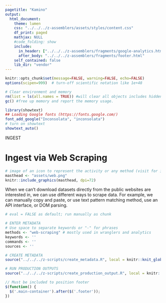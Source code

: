 ```yaml
---
pagetitle: "Kamino"
output: 
  html_document:
    theme: lumen
    css: "../../../z-assemblers/assets/styles/content.css"
    df_print: paged
    mathjax: NULL
    #code_folding: show
    include:
      in_header: ["../../../z-assemblers/fragments/google-analytics.html", "../../../z-assemblers/fragments/header.html"]
      after_body: "../../../z-assemblers/fragments/footer.html"
    self_contained: false
    lib_dir: "vendor"
---
```


```r

knitr::opts_chunk$set(message=FALSE, warning=FALSE, echo=FALSE)
options(scipen=999)  # turn-off scientific notation like 1e+48

# Clear environment and memory
rm(list = ls(all.names = TRUE)) #will clear all objects includes hidden objects.
gc() #free up memory and report the memory usage.

library(showtext)
## Loading Google fonts (https://fonts.google.com/)
font_add_google("Inconsolata", "inconsolata")
# turn on showtext
showtext_auto()

```


<div class="activity">
INGEST  
</div>

# Ingest via Web Scraping

```r
# image of an icon to represent the activity or any method (visit for icon https://thenounproject.com/search/?q=attribute&i=4326168)
masthead <- "assets/web.png"
knitr::include_graphics(masthead, dpi=72)
```

When we can't download datasets directly from the public websites are interested in, we can use different ways to scrape data. For example, we can manually copy and paste, or use text pattern matching method, use an API interface, or DOM parsing. 

```r

# eval = FALSE as default; run manually as chunk

# ENTER METADATA
# Use space to separate keywords or "-" for phrases
methods <- "web-scraping" # mostly used in wranglers and analytics
keywords <- ''
commands <- ''
sources <- ''

# CREATE METADATA
source("../../../z-scripts/create_metadata.R", local = knitr::knit_global())

# RUN PRODUCTION OUTPUTS
source("../../../z-scripts/create_production_output.R", local = knitr::knit_global())


```

```js

// Must be included to position footer
$(function() {
  $('.main-container').after($('.footer'));
})

```

